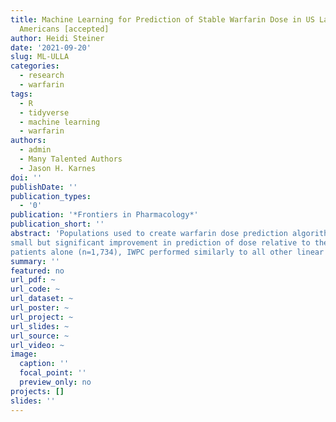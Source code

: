 ```yaml
---
title: Machine Learning for Prediction of Stable Warfarin Dose in US Latinos and Latin
  Americans [accepted]
author: Heidi Steiner
date: '2021-09-20'
slug: ML-ULLA
categories:
  - research
  - warfarin
tags:
  - R
  - tidyverse
  - machine learning
  - warfarin
authors: 
  - admin
  - Many Talented Authors
  - Jason H. Karnes
doi: ''
publishDate: ''
publication_types:
  - '0'
publication: '*Frontiers in Pharmacology*'
publication_short: ''
abstract: 'Populations used to create warfarin dose prediction algorithms largely lacked participants reporting Hispanic or Latino ethnicity. While previous research suggests nonlinear modeling improves warfarin dose prediction, this research has mainly focused on populations with primarily European ancestry. We compare the accuracy of stable warfarin dose prediction using linear and nonlinear machine learning models in a large cohort enriched for US Latinos and Latin Americans (ULLA). Each model was tested using the same variables as published by the International Warfarin Pharmacogenetics Consortium (IWPC) and using an expanded set of variables including ethnicity and warfarin indication. We utilized a multiple linear regression model and three nonlinear regression models - Bayesian Additive Regression Trees, Multivariate Adaptive Regression Splines, and Support Vector Regression. We compared each model’s ability to predict stable warfarin dose within 20% of actual stable dose, confirming trained models in a 30% testing dataset with 100 rounds of resampling. In all patients (n=7,030), inclusion of additional predictor variables led to a
small but significant improvement in prediction of dose relative to the IWPC algorithm (47.8% versus 46.7% in IWPC, p=1.43x10-15). Nonlinear models using IWPC variables did not significantly improve prediction of dose over the linear IWPC algorithm. In ULLA
patients alone (n=1,734), IWPC performed similarly to all other linear and nonlinear pharmacogenetic algorithms. Our results reinforce the validity of IWPC in a large, ethnically diverse population and suggest that additional variables that capture warfarin dose variability may improve warfarin dose prediction algorithms.'
summary: ''
featured: no
url_pdf: ~
url_code: ~
url_dataset: ~
url_poster: ~
url_project: ~
url_slides: ~
url_source: ~
url_video: ~
image:
  caption: ''
  focal_point: ''
  preview_only: no
projects: []
slides: ''
---
```


